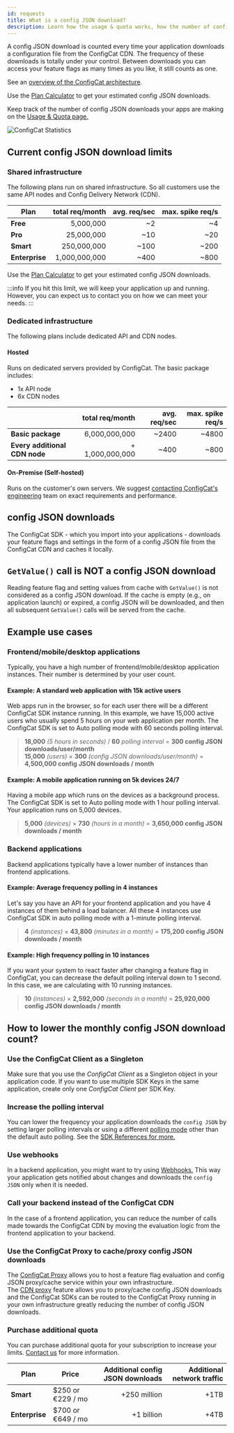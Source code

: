 ```yaml
---
id: requests
title: What is a config JSON download?
description: Learn how the usage & quota works, how the number of config JSON downloads is counted and how to lower your monthly usage.
---
```


A config JSON download is counted every time your application downloads a configuration file from the ConfigCat
CDN. The frequency of these downloads is totally under your control. Between downloads you can access your feature
flags as many times as you like, it still counts as one.

See an <a href="https://configcat.com/architecture/" target="_blank">overview of the ConfigCat architecture</a>.

Use the <a href="https://configcat.com/calculator/" target="_blank">Plan Calculator</a> to get your estimated config JSON downloads.

Keep track of the number of config JSON downloads your apps are making on the <a href="https://app.configcat.com/product/usage" target="_blank">Usage & Quota page.</a>

<img src="/docs/assets/stats.png" className="zoomable" alt="ConfigCat Statistics" decoding="async" loading="lazy"/>

## Current config JSON download limits

### Shared infrastructure

The following plans run on shared infrastructure. So all customers use the same API nodes and Config Delivery Network (CDN).

| Plan           | total req/month | avg. req/sec | max. spike req/s |
| -------------- | --------------: | -----------: | ---------------: |
| **Free**       |       5,000,000 |           ~2 |               ~4 |
| **Pro**        |      25,000,000 |          ~10 |              ~20 |
| **Smart**      |     250,000,000 |         ~100 |             ~200 |
| **Enterprise** |   1,000,000,000 |         ~400 |             ~800 |

Use the <a href="https://configcat.com/calculator/" target="_blank">Plan Calculator</a> to get your estimated config JSON downloads.

:::info
If you hit this limit, we will keep your application up and running. However, you can expect us to contact you on how we can meet your needs.
:::

### Dedicated infrastructure

The following plans include dedicated API and CDN nodes.

#### Hosted

Runs on dedicated servers provided by ConfigCat.
The basic package includes:

- 1x API node
- 6x CDN nodes

|                               | total req/month | avg. req/sec | max. spike req/s |
| ----------------------------- | --------------: | -----------: | ---------------: |
| **Basic package**             |   6,000,000,000 |        ~2400 |            ~4800 |
| **Every additional CDN node** | + 1,000,000,000 |         ~400 |             ~800 |

#### On-Premise (Self-hosted)

Runs on the customer's own servers. We suggest <a href="https://configcat.com/support/" target="_blank">contacting ConfigCat's engineering</a>
team on exact requirements and performance.

## config JSON downloads

The ConfigCat SDK - which you import into your applications - downloads your feature flags and settings in the
form of a config JSON file from the ConfigCat CDN and caches it locally.

## `GetValue()` call is NOT a config JSON download

Reading feature flag and setting values from cache with `GetValue()` is not considered as a config JSON download.
If the cache is empty (e.g., on application launch) or expired, a config JSON will be downloaded, and then all 
subsequent `GetValue()` calls will be served from the cache.

## Example use cases

### Frontend/mobile/desktop applications

Typically, you have a high number of frontend/mobile/desktop application instances. Their number is determined by your user count.

#### Example: A standard web application with 15k active users

Web apps run in the browser, so for each user there will be a different ConfigCat SDK instance running.
In this example, we have 15,000 active users who usually spend 5 hours on your web application per month.
The ConfigCat SDK is set to Auto polling mode with 60 seconds polling interval.

> **18,000** _(5 hours in seconds)_ / **60** _polling interval_ = **300 config JSON downloads/user/month**  
> **15,000** _(users)_ × **300** _(config JSON downloads/user/month)_ = **4,500,000 config JSON downloads / month**

#### Example: A mobile application running on 5k devices 24/7

Having a mobile app which runs on the devices as a background process. The ConfigCat SDK is set to Auto polling mode with 1 hour polling interval.
Your application runs on 5,000 devices.

> **5,000** _(devices)_ × **730** _(hours in a month)_ = **3,650,000 config JSON downloads / month**

### Backend applications

Backend applications typically have a lower number of instances than frontend applications.

#### Example: Average frequency polling in 4 instances

Let's say you have an API for your frontend application and you have 4 instances of them behind a load balancer.
All these 4 instances use ConfigCat SDK in auto polling mode with a 1-minute polling interval.

> **4** _(instances)_ × **43,800** _(minutes in a month)_ = **175,200 config JSON downloads / month**

#### Example: High frequency polling in 10 instances

If you want your system to react faster after changing a feature flag in ConfigCat, you can decrease
the default polling interval down to 1 second. In this case, we are calculating with 10 running instances.

> **10** _(instances)_ × **2,592,000** _(seconds in a month)_ = **25,920,000 config JSON downloads / month**

## How to lower the monthly config JSON download count?

### Use the ConfigCat Client as a Singleton

Make sure that you use the _ConfigCat Client_ as a Singleton object in your application code.
If you want to use multiple SDK Keys in the same application, create only one _ConfigCat Client_ per SDK Key.

### Increase the polling interval

You can lower the frequency your application downloads the `config JSON` by setting larger polling intervals or using a different [polling mode](./advanced/caching.mdx) other than the default auto polling. See the [SDK References for more.](./sdk-reference/overview.mdx)

### Use webhooks

In a backend application, you might want to try using [Webhooks.](./advanced/notifications-webhooks.mdx) This way your application gets notified about changes and downloads the `config JSON` only when it is needed.

### Call your backend instead of the ConfigCat CDN

In the case of a frontend application, you can reduce the number of calls made towards the ConfigCat CDN by moving the evaluation logic from the frontend application to your backend.

### Use the ConfigCat Proxy to cache/proxy config JSON downloads

The [ConfigCat Proxy](https://configcat.com/docs/advanced/proxy/proxy-overview/) allows you to host a feature flag evaluation and config JSON proxy/cache service within your own infrastructure.  
The [CDN proxy](https://configcat.com/docs/advanced/proxy/endpoints/#cdn-proxy) feature allows you to proxy/cache config JSON downloads and the ConfigCat SDKs can be routed to the ConfigCat Proxy running in your own infrastructure greatly reducing the number of config JSON downloads.

### Purchase additional quota

You can purchase additional quota for your subscription to increase your limits. [Contact us](https://configcat.com/support/) for more information.

| Plan           | Price              | Additional config JSON downloads | Additional network traffic |
| -------------- | ------------------ | -------------------------------: | -------------------------: |
| **Smart**      | $250 or €229 / mo  | +250 million                     | +1TB                       |
| **Enterprise** | $700 or €649 / mo  | +1 billion                       | +4TB                       |
